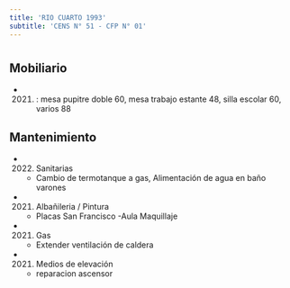 ```yaml
---
title: 'RIO CUARTO 1993'
subtitle: 'CENS N° 51 - CFP N° 01'
---
```


#


## Mobiliario

*  (2021) : mesa pupitre doble 60, mesa trabajo estante 48, silla escolar 60, varios 88 





## Mantenimiento

*  (2022) Sanitarias 
    + Cambio de termotanque a gas, Alimentación de agua en baño varones

*  (2021) Albañileria / Pintura 
    + Placas San Francisco -Aula Maquillaje

*  (2021) Gas 
    + Extender ventilación de caldera

*  (2021) Medios de elevación 
    + reparacion ascensor



